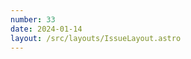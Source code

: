 ```yaml
---
number: 33
date: 2024-01-14
layout: /src/layouts/IssueLayout.astro
---
```



<Title title={`Issue ${frontmatter.number}`} date={frontmatter.date} />

<NewsletterSponsorSlot
  title="Introducing Rollbacks by Runway"
  url={`https://www.runway.team/rollbacks?utm_campaign%3DiOS%20CI%20Newsletter%26utm_medium%3Dweb%26utm_source%3DiOS%20CI%20Newsletter%20Issue%20${frontmatter.number}%26utm_content%3Djan_14_24`}
  description="Undo a bad native app release with a single click. Cut out all the lead time needed to investigate and implement a fix, get builds compiled and uploaded, and make it through the store review process."
  image="/runway-alt.png"
/>

**What a start to the year! 😱🤢**

Can you believe it has already been two weeks since I sent my last email and that we're **halfway through January** already?

Time has certainly flown by on my end and, after an amazing Christmas break where I was able to take time off and get some rest, I went back to work and started getting back into my normal routine.

But... just as was settling back in, a **stomach bug caught me completely off-guard**, knocked me out for a few days and drained all the energy I had after my break.

Thankfully I am **feeling a lot better now** and I am nearly back at full pace, just in time for this week's issue, which comes packed with updates and news!

## [‼️ New requirements for apps with third-party dependencies](https://developer.apple.com/support/third-party-SDK-requirements?utm_campaign%3DiOS%20CI%20Newsletter%26utm_medium%3Dweb%26utm_source%3DiOS%20CI%20Newsletter%20Issue%2033%26utm_content%3Djan_14_24)

[In WWDC23, Apple introduced the concept of **Privacy Manifests**](https://developer.apple.com/videos/play/wwdc2023/10060/), which are reports that help apps **identify and define the privacy practices of their dependencies**.

From Spring this year, Apple will require apps that depend on any of the SDKs listed [in their announcement post](http://developer.apple.com/support/third-party-SDK-requirements/) to include their privacy manifests when submitting builds to App Store Connect.

## [🎉 You can now submit visionOS apps to the App Store!](https://developer.apple.com/visionos/submit?utm_campaign%3DiOS%20CI%20Newsletter%26utm_medium%3Dweb%26utm_source%3DiOS%20CI%20Newsletter%20Issue%2033%26utm_content%3Djan_14_24)

**Xcode 15.2** was released earlier this week and, for the first time, developers will be able to submit visionOS apps to App Store Connect with it!

It is important to note that Xcode Cloud has also been updated to include **Xcode 15.2** and you can now update your workflows to build and upload visionOS apps. You must note though that, [as stated in the latest Xcode Cloud release notes, test actions are not yet available for visionOS products](https://developer.apple.com/xcode-cloud/release-notes/).

## [📝 Platform-specific release notes with Xcode Cloud](https://www.finnvoorhees.com/words/platform-specific-release-notes-with-xcode-cloud?utm_campaign%3DiOS%20CI%20Newsletter%26utm_medium%3Dweb%26utm_source%3DiOS%20CI%20Newsletter%20Issue%2033%26utm_content%3Djan_14_24)

Xcode Cloud added support for setting **release notes directly from a workflow during WWDC23**, rendering having to go and update the test notes in App Store Connect after submitting a new build needless.

In this article, [Finn Voorhees](https://twitter.com/finnvoorhees) goes through how this feature works and how you can also provide different release notes for each platform your app supports.

## [🚀 Scalable iOS CI](https://albertodebortoli.com/2024/01/03/scalable-continuous-integration-for-ios?utm_campaign%3DiOS%20CI%20Newsletter%26utm_medium%3Dweb%26utm_source%3DiOS%20CI%20Newsletter%20Issue%2033%26utm_content%3Djan_14_24)

I love reading about **real-world examples** and **stories** of CI/CD solutions used by companies of different sizes and requirements.

This time I came across this article from [Alberto de Bortoli](https://twitter.com/albertodebo) on how [Just Eat Takeaway.com](https://twitter.com/JET_technology) leverages AWS, Packer, Terraform and GitHub Actions to manage a CI stack of macOS runners.

## [🎓 GitHub Actions certifications](https://github.blog/2024-01-08-github-certifications-are-generally-available?utm_campaign%3DiOS%20CI%20Newsletter%26utm_medium%3Dweb%26utm_source%3DiOS%20CI%20Newsletter%20Issue%2033%26utm_content%3Djan_14_24)

[GitHub](https://twitter.com/GitHubEng) have recently announced that their Certification program, which was exclusively available to employees and partners up until now, is **accessible to the general public**.

I haven't dived into it yet and there is more information on their announcement post but it certainly looks like a great way to learn more about GitHub Actions and get a certificate you can add to your CV at the end.
